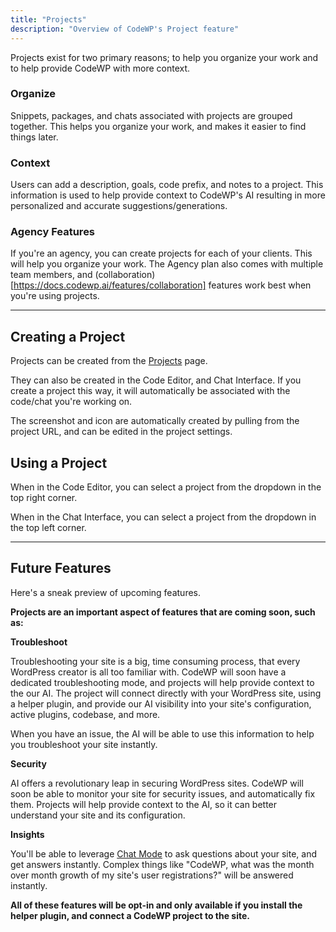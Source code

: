 ```yaml
---
title: "Projects"
description: "Overview of CodeWP's Project feature"
---
```


Projects exist for two primary reasons; to help you organize your work and to help provide CodeWP with more context.

### Organize

Snippets, packages, and chats associated with projects are grouped together. This helps you organize your work, and makes it easier to find things later.

### Context

Users can add a description, goals, code prefix, and notes to a project. This information is used to help provide context to CodeWP's AI resulting in more personalized and accurate suggestions/generations.

### Agency Features

If you're an agency, you can create projects for each of your clients. This will help you organize your work. The Agency plan also comes with multiple team members, and (collaboration)[https://docs.codewp.ai/features/collaboration] features work best when you're using projects.

---

## Creating a Project

Projects can be created from the [Projects](https://app.codewp.ai/projects) page.

They can also be created in the Code Editor, and Chat Interface. If you create a project this way, it will automatically be associated with the code/chat you're working on.

The screenshot and icon are automatically created by pulling from the project URL, and can be edited in the project settings.

## Using a Project

When in the Code Editor, you can select a project from the dropdown in the top right corner.

When in the Chat Interface, you can select a project from the dropdown in the top left corner.

---

## Future Features

<Tip>Here's a sneak preview of upcoming features.</Tip>

**Projects are an important aspect of features that are coming soon, such as:**

**Troubleshoot**

Troubleshooting your site is a big, time consuming process, that every WordPress creator is all too familiar with. CodeWP will soon have a dedicated troubleshooting mode, and projects will help provide context to the our AI. The project will connect directly with your WordPress site, using a helper plugin, and provide our AI visibility into your site's configuration, active plugins, codebase, and more.

When you have an issue, the AI will be able to use this information to help you troubleshoot your site instantly.

**Security**

AI offers a revolutionary leap in securing WordPress sites. CodeWP will soon be able to monitor your site for security issues, and automatically fix them. Projects will help provide context to the AI, so it can better understand your site and its configuration.

**Insights**

You'll be able to leverage [Chat Mode](https://docs.codewp.ai/features/chat) to ask questions about your site, and get answers instantly. Complex things like "CodeWP, what was the month over month growth of my site's user registrations?" will be answered instantly.

**All of these features will be opt-in and only available if you install the helper plugin, and connect a CodeWP project to the site.**
